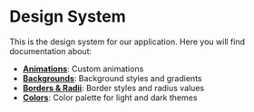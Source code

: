 
<Meta title='Design System/Introduction' />

# Design System

This is the design system for our application. Here you will find documentation about:

- **[Animations](/docs/design-system-animations--docs)**: Custom animations
- **[Backgrounds](/docs/design-system-backgrounds--docs)**: Background styles and gradients
- **[Borders & Radii](/docs/design-system-borders-radii--docs)**: Border styles and radius values
- **[Colors](/docs/design-system-colors--docs)**: Color palette for light and dark themes
